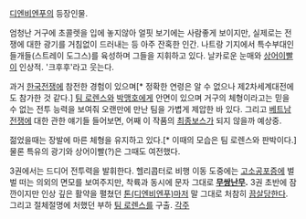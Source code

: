 [[디엔비엔푸]]의 등장인물.

엄청난 거구에 초콜렛을 입에 놓지않아 얼핏 보기에는 사람좋게 보이지만, 실제로는 전쟁에 대한 광기를 거침없이 드러내는 등 아주 잔혹한 인간. 나트랑 기지에서 특수부대인 들개들(스트레이 도그스)를 육성하며 그들을 지휘하고 있다. 날카로운 눈매와 [[상어이빨]]이 인상적. '크후후'라고 웃는다.

과거 [[한국전쟁]]에 참전한 경험이 있으며[* 정확한 연령은 알 수 없으나 제2차세계대전에도 참가한 것 같다.] [[팀 로렌스]]와 [[박맹호]]에게 안면이 있으며 거구의 체형이라고는 믿을 수 없는 전투 능력을 보여줘 오랜만에 만난 팀을 가볍게 제압한 바 있다. 그리고 [[베트남 전쟁]]에 대한 관한 얘기들 들어보면, 어째 이 작품의 [[최종보스]]가 되지 않을까 예상중. 

젊었을때는 장발에 마른 체형을 유지하고 있다.[* 이때의 모습은 팀 로렌스와 판박이다.] 물론 특유의 광기와 상어이빨(?)은 그때도 여전했다.

3권에서는 드디어 전투력을 발휘한다. 헬리콥터로 비행 이동 도중에는 [[고소공포증]]에 벌벌 떠는 의외의 면모를 보여주지만, 착륙과 동시에 문자 그대로 '''[[무쌍난무]].''' 3권 초반에 잠깐이지만 인상 깊은 활약을 펼쳤던 [[톤(디엔비엔푸)]]마저 말 그대로 처참히 [[끔살]]당한다. 그리고 절체절명에 처했던 부하 [[팀 로렌스]]를 구출.
[[각주]]
